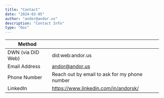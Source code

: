 ```yaml
---
title: "Contact"
date: "2024-03-05"
author: "andor@andor.us"
description: "Contact Info"
type: "Doc"
---
```


| Method            |                                               |
|-------------------|-----------------------------------------------|
| DWN (via DID Web) | did:web:andor.us                              |
| Email Address     | andor@andor.us                                |
| Phone Number      | Reach out by email to ask for my phone number |
| LinkedIn          | https://www.linkedin.com/in/andorsk/          |

    
    
